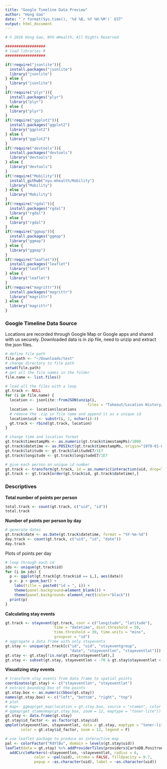 ```yaml
---
title: "Google Timeline Data Preview"
author: "Hong Gao"
date: "`r format(Sys.time(), '%d %B, %Y %H:%M')` EST"
output: html_document
---
```


```r
# © 2016 Hong Gao, NYU mHealth, All Rights Reserved

##################
# load libraries #
##################

if(!require("jsonlite")){
  install.packages("jsonlite")
  library("jsonlite")
} else {
  library("jsonlite")
}
if(!require("plyr")){
  install.packages("plyr")
  library("plyr")
} else {
  library("plyr")
}
if(!require("ggplot2")){
  install.packages("ggplot2")
  library("ggplot2")
} else {
  library("ggplot2")
}
if(!require("devtools")){
  install.packages("devtools")
  library("devtools")
} else {
  library("devtools")
}
if(!require("Mobility")){
  install_github("nyu-mhealth/Mobility")
  library("Mobility")
} else {
  library("Mobility")
}
if(!require("rgdal")){
  install.packages("rgdal")
  library("rgdal")
} else {
  library("rgdal")
}
if(!require("ggmap")){
  install.packages("ggmap")
  library("ggmap")
} else {
  library("ggmap")
}
if(!require("leaflet")){
  install.packages("leaflet")
  library("leaflet")
} else {
  library("leaflet")
}
if(!require("magrittr")){
  install.packages("magrittr")
  library("magrittr")
} else {
  library("magrittr")
}
```

### Google Timeline Data Source

Locations are recorded through Google Map or Google apps and shared with us securely. Downloaded data 
is in zip file, need to unzip and extract the json files. 

```r
# define file path
file.path <- "~/Downloads/test"
# change directory to file path
setwd(file.path)
# get all the file names in the folder
file.name <- list.files()

# load all the files with a loop
gt.track <- NULL
for (i in file.name) {
  location <- jsonlite::fromJSON(unzip(i, 
                                     files = "Takeout/Location History/LocationHistory.json"))
  location <- location$locations
  # remove the .zip in file name and append it as a unique id
  location$uid <- substr(i, 1, nchar(i)-4)
  gt.track <- rbind(gt.track, location)
}

# change time and location format
gt.track$timestampMs <- as.numeric(gt.track$timestampMs)/1000
gt.track$datetime <- as.POSIXct(gt.track$timestampMs, origin="1970-01-01")
gt.track$latitude <- gt.track$latitudeE7/1E7
gt.track$longitude <- gt.track$longitudeE7/1E7

# give each person an unique id number
gt.track <- transform(gt.track, id = as.numeric(interaction(uid, drop=TRUE)))
gt.track <- gt.track[order(gt.track$id, gt.track$datetime),]
```

### Descriptives 

**Total number of points per person**

```r
total.track <- count(gt.track, c("uid", "id"))
total.track
```

**Number of points per person by day**

```r
# generate dates
gt.track$date <- as.Date(gt.track$datetime, format = "%Y-%m-%d")
day.track <- count(gt.track, c("uid", "id", "date"))
day.track
```

Plots of points per day

```r
# loop through each id
ids <- unique(gt.track$id)
for (i in ids) {
  p <- ggplot(gt.track[gt.track$id == i,], aes(date))
  p <- p + geom_bar() + 
    labs(title = paste0("id = ", i)) + 
    theme(panel.background=element_blank()) + 
    theme(panel.background= element_rect(color="black"))
  print(p)
}
```

**Calculating stay events**

```r
gt.track <- stayevent(gt.track, coor = c("longitude", "latitude"), 
                      time = "datetime", dist.threshold = 50, 
                      time.threshold = 30, time.units = "mins", 
                      groupvar = "id")
# aggragate a data frame with only stayevents
gt.stay <- unique(gt.track[c("id", "uid", "stayeventgroup", 
                             "date", "stayeventlon", "stayeventlat")])
gt.stay <- gt.stay[!is.na(gt.stay$stayeventlat),]
gt.stay <- subset(gt.stay, stayeventlon < -70 & gt.stay$stayeventlat < 41)
```

**Visualizing stay events**

```r
# transform stay events from data frame to spatial points
coordinates(gt.stay) <- c("stayeventlon", "stayeventlat")
# extract bounding box of the points
gt.stay.box <- as.numeric(bbox(gt.stay))
names(gt.stay.box) <- c("left", "bottom", "right", "top")
# plot
# map<- ggmap(get_map(location = gt.stay.box, source = "stamen", color = "bw"))
# ggmap(get_stamenmap(gt.stay.box, zoom = 12, maptype = "toner-lite"))
gt.stay <- data.frame(gt.stay)
gt.stay$id_factor <- as.factor(gt.stay$id)
qmplot(stayeventlon, stayeventlat, data = gt.stay, maptype = "toner-lite", 
       color = gt.stay$id_factor, zoom = 12, legend = F)
```

```r
# use leaflet package to produce an interactive map
pal <- colorFactor("RdYlBu", domain = levels(gt.stay$uid))
leaflet(data = gt.stay) %>% addProviderTiles(providers$CartoDB.Positron) %>%
  addCircleMarkers(~stayeventlon, ~stayeventlat, radius = 6, 
             color = ~pal(uid), stroke = FALSE, fillOpacity = 0.7, 
             popup = ~as.character(uid), label = ~as.character(uid))

```
